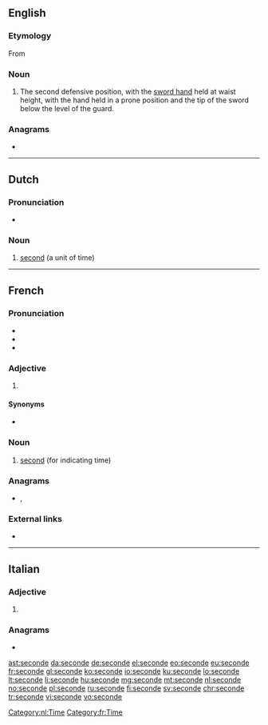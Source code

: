 {{also|secondé}}
==English==

===Etymology===
From {{etyl|fr|en}}

===Noun===
{{en-noun}}

# {{lb|en|fencing}} The second defensive position, with the [[sword hand]] held at waist height, with the hand held in a prone position and the tip of the sword below the level of the guard.

===Anagrams===
* {{l|en|encodes}}

----

==Dutch==

===Pronunciation===
* {{audio|Nl-seconde.ogg|audio|lang=nl}}

===Noun===
{{nl-noun|f|-en|pl2=-s|secondje|dim2=secondetje}}

# [[second]] (a unit of time)

[[Category:nl:Time]]

----

==French==

===Pronunciation===
* {{audio|Fr-seconde.ogg|audio|lang=fr}}
* {{IPA|/sə.ɡɔ̃d/|lang=fr}}
* {{audio|Fr-Paris--seconde.ogg|Audio (Paris)|lang=fr}}

===Adjective===
{{fr-adj-form}}

# {{feminine singular of|second|lang=fr}}

====Synonyms====
* {{l|fr|deuxième}}

===Noun===
{{fr-noun|f}}

# [[second]] (for indicating time)

===Anagrams===
* {{l|fr|encodes}}, {{l|fr|encodés}}

===External links===
* {{R:TLFi}}

[[Category:fr:Time]]

----

==Italian==

===Adjective===
{{head|it|adjective form|g=f-p}}

# {{feminine plural of|secondo|lang=it}}

===Anagrams===
* {{l|it|escendo}}

[[ast:seconde]]
[[da:seconde]]
[[de:seconde]]
[[el:seconde]]
[[eo:seconde]]
[[eu:seconde]]
[[fr:seconde]]
[[gl:seconde]]
[[ko:seconde]]
[[io:seconde]]
[[ku:seconde]]
[[lo:seconde]]
[[lt:seconde]]
[[li:seconde]]
[[hu:seconde]]
[[mg:seconde]]
[[mt:seconde]]
[[nl:seconde]]
[[no:seconde]]
[[pl:seconde]]
[[ru:seconde]]
[[fi:seconde]]
[[sv:seconde]]
[[chr:seconde]]
[[tr:seconde]]
[[vi:seconde]]
[[vo:seconde]]
